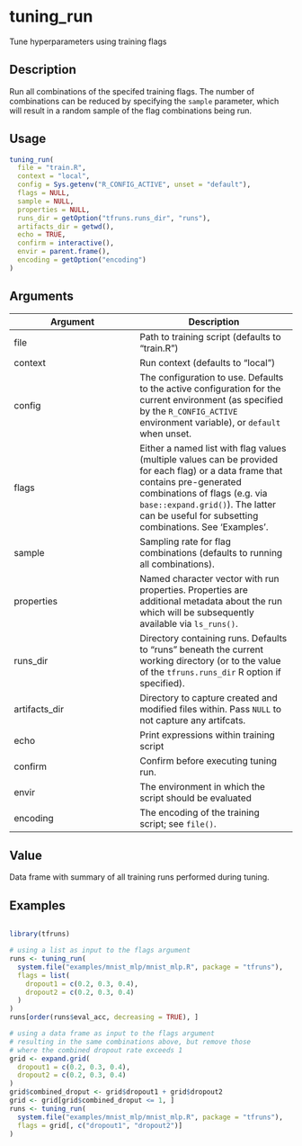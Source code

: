 # tuning_run


Tune hyperparameters using training flags




## Description

Run all combinations of the specifed training flags. The number of
combinations can be reduced by specifying the ``sample`` parameter, which
will result in a random sample of the flag combinations being run.





## Usage
```r
tuning_run(
  file = "train.R",
  context = "local",
  config = Sys.getenv("R_CONFIG_ACTIVE", unset = "default"),
  flags = NULL,
  sample = NULL,
  properties = NULL,
  runs_dir = getOption("tfruns.runs_dir", "runs"),
  artifacts_dir = getwd(),
  echo = TRUE,
  confirm = interactive(),
  envir = parent.frame(),
  encoding = getOption("encoding")
)
```




## Arguments


Argument      |Description
------------- |----------------
file | Path to training script (defaults to "train.R")
context | Run context (defaults to "local")
config | The configuration to use. Defaults to the active configuration for the current environment (as specified by the ``R_CONFIG_ACTIVE`` environment variable), or ``default`` when unset.
flags | Either a named list with flag values (multiple values can be provided for each flag) or a data frame that contains pre-generated combinations of flags (e.g. via `base::expand.grid()`). The latter can be useful for subsetting combinations. See 'Examples'.
sample | Sampling rate for flag combinations (defaults to running all combinations).
properties | Named character vector with run properties. Properties are additional metadata about the run which will be subsequently available via `ls_runs()`.
runs_dir | Directory containing runs. Defaults to "runs" beneath the current working directory (or to the value of the ``tfruns.runs_dir`` R option if specified).
artifacts_dir | Directory to capture created and modified files within. Pass ``NULL`` to not capture any artifcats.
echo | Print expressions within training script
confirm | Confirm before executing tuning run.
envir | The environment in which the script should be evaluated
encoding | The encoding of the training script; see `file()`.





## Value

Data frame with summary of all training runs performed
during tuning.





## Examples

```r

library(tfruns)

# using a list as input to the flags argument
runs <- tuning_run(
  system.file("examples/mnist_mlp/mnist_mlp.R", package = "tfruns"),
  flags = list(
    dropout1 = c(0.2, 0.3, 0.4),
    dropout2 = c(0.2, 0.3, 0.4)
  )
)
runs[order(runs$eval_acc, decreasing = TRUE), ]

# using a data frame as input to the flags argument
# resulting in the same combinations above, but remove those
# where the combined dropout rate exceeds 1
grid <- expand.grid(
  dropout1 = c(0.2, 0.3, 0.4),
  dropout2 = c(0.2, 0.3, 0.4)
)
grid$combined_droput <- grid$dropout1 + grid$dropout2
grid <- grid[grid$combined_droput <= 1, ]
runs <- tuning_run(
  system.file("examples/mnist_mlp/mnist_mlp.R", package = "tfruns"),
  flags = grid[, c("dropout1", "dropout2")]
)

```




